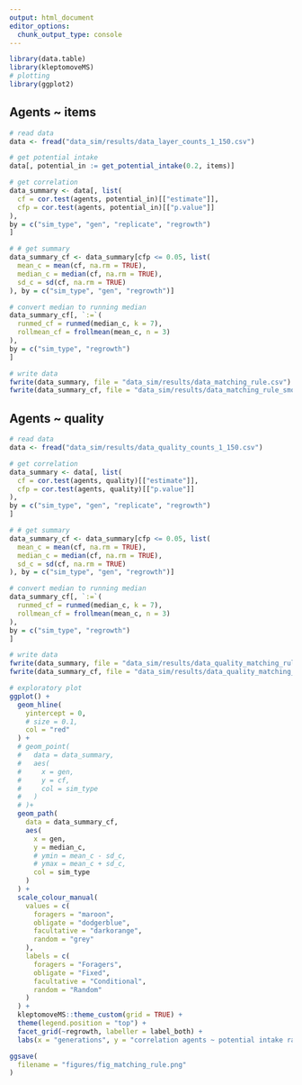 ```yaml
---
output: html_document
editor_options: 
  chunk_output_type: console
---
```


```r
library(data.table)
library(kleptomoveMS)
# plotting
library(ggplot2)
```

## Agents ~ items

```r
# read data
data <- fread("data_sim/results/data_layer_counts_1_150.csv")

# get potential intake
data[, potential_in := get_potential_intake(0.2, items)]

# get correlation
data_summary <- data[, list(
  cf = cor.test(agents, potential_in)[["estimate"]],
  cfp = cor.test(agents, potential_in)[["p.value"]]
),
by = c("sim_type", "gen", "replicate", "regrowth")
]

# # get summary
data_summary_cf <- data_summary[cfp <= 0.05, list(
  mean_c = mean(cf, na.rm = TRUE),
  median_c = median(cf, na.rm = TRUE),
  sd_c = sd(cf, na.rm = TRUE)
), by = c("sim_type", "gen", "regrowth")]

# convert median to running median
data_summary_cf[, `:=`(
  runmed_cf = runmed(median_c, k = 7),
  rollmean_cf = frollmean(mean_c, n = 3)
),
by = c("sim_type", "regrowth")
]

# write data
fwrite(data_summary, file = "data_sim/results/data_matching_rule.csv")
fwrite(data_summary_cf, file = "data_sim/results/data_matching_rule_smooth.csv")
```

## Agents ~ quality

```r
# read data
data <- fread("data_sim/results/data_quality_counts_1_150.csv")

# get correlation
data_summary <- data[, list(
  cf = cor.test(agents, quality)[["estimate"]],
  cfp = cor.test(agents, quality)[["p.value"]]
),
by = c("sim_type", "gen", "replicate", "regrowth")
]

# # get summary
data_summary_cf <- data_summary[cfp <= 0.05, list(
  mean_c = mean(cf, na.rm = TRUE),
  median_c = median(cf, na.rm = TRUE),
  sd_c = sd(cf, na.rm = TRUE)
), by = c("sim_type", "gen", "regrowth")]

# convert median to running median
data_summary_cf[, `:=`(
  runmed_cf = runmed(median_c, k = 7),
  rollmean_cf = frollmean(mean_c, n = 3)
),
by = c("sim_type", "regrowth")
]

# write data
fwrite(data_summary, file = "data_sim/results/data_quality_matching_rule.csv")
fwrite(data_summary_cf, file = "data_sim/results/data_quality_matching_rule_smooth.csv")
```


```r
# exploratory plot
ggplot() +
  geom_hline(
    yintercept = 0,
    # size = 0.1,
    col = "red"
  ) +
  # geom_point(
  #   data = data_summary,
  #   aes(
  #     x = gen,
  #     y = cf,
  #     col = sim_type
  #   )
  # )+
  geom_path(
    data = data_summary_cf,
    aes(
      x = gen,
      y = median_c,
      # ymin = mean_c - sd_c,
      # ymax = mean_c + sd_c,
      col = sim_type
    )
  ) +
  scale_colour_manual(
    values = c(
      foragers = "maroon",
      obligate = "dodgerblue",
      facultative = "darkorange",
      random = "grey"
    ),
    labels = c(
      foragers = "Foragers",
      obligate = "Fixed",
      facultative = "Conditional",
      random = "Random"
    )
  ) +
  kleptomoveMS::theme_custom(grid = TRUE) +
  theme(legend.position = "top") +
  facet_grid(~regrowth, labeller = label_both) +
  labs(x = "generations", y = "correlation agents ~ potential intake rate")
```

```r
ggsave(
  filename = "figures/fig_matching_rule.png"
)
```

